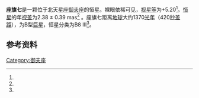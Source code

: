 {{Starbox short
 | name=Psi<sup>3</sup> Aurigae
 | epoch=[[J2000|J2000]]
 | constell=[[御夫座|御夫座]]
 | 星官=[[座旗|座旗]] 
 | ra={{RA|06|38|49.18001}}<ref name=aaa474_2_653/>
 | dec={{DEC|+39|54|09.2150}}<ref name=aaa474_2_653/>
 | spectral=B8 III<ref name=aj77_750/>
 | appmag_v=+5.20<ref name=mnras389_2_869/>
 | dist_ly=1,370
 | dist_pc=420<ref name=aaa474_2_653/>
 | names=52 Aurigae, [[Bonner_Durchmusterung|BD]]+40°1665, [[Henry_Draper_Catalogue|HD]] 47100, [[Hipparcos_catalogue|HIP]] 31789, [[Harvard_Revised_catalogue|HR]] 2420, [[Smithsonian_Astrophysical_Observatory_catalogue|SAO]] 59319.<ref name=SIMBAD/>
}}

'''座旗七'''是一颗位于北天星座[[御夫座|御夫座]]的恒星。裸眼依稀可见，[[视星等|视星等]]为+5.20<ref name=mnras389_2_869/>。[[恒星|恒星]]的年[[视差|视差]]为2.38 ± 0.39 mas<ref name=aaa474_2_653/> 。座旗七距离[[地球|地球]]大约1370[[光年|光年]]（420[[秒差距|秒差距]]），为B型[[巨星|巨星]]，恒星分类为B8 III<ref name=aj77_750/>。

==参考资料==
{{reflist|refs=

<ref name=aaa474_2_653>{{citation | first1=Floor | last1=van Leeuwen |date=November 2007 | title=Validation of the new Hipparcos reduction | volume=474 | issue=2 | pages=653–664 | bibcode=2007A&A...474..653V | arxiv=0708.1752v1 | doi=10.1051/0004-6361:20078357 | journal=Astronomy and Astrophysics | postscript=. }} ''Note:'' see VizieR catalogue [http://vizier.u-strasbg.fr/viz-bin/Cat?I/311 I/311] {{Webarchive|url=https://archive.is/20121205093257/http://vizier.u-strasbg.fr/viz-bin/Cat?I/311 |date=2012-12-05 }}.</ref>

<ref name=mnras389_2_869>{{citation | last1=Eggleton | first1=P. P. | last2=Tokovinin | first2=A. A. | title=A catalogue of multiplicity among bright stellar systems | journal=Monthly Notices of the Royal Astronomical Society | volume=389 | issue=2 | pages=869–879 |date=September 2008 | doi=10.1111/j.1365-2966.2008.13596.x | bibcode=2008MNRAS.389..869E | arxiv=0806.2878 | postscript=. }}</ref>

<ref name=aj77_750>{{citation | last1=Cowley | first1=A. | title=Spectral classification of the bright B8 stars | journal=Astronomical Journal | volume=77 | pages=750–755 |date=November 1972 | doi=10.1086/111348 | bibcode=1972AJ.....77..750C | postscript=. }}</ref>

<ref name=SIMBAD>{{citation | title=52 Aur -- Star  | work=SIMBAD Astronomical Database | publisher=Centre de Données astronomiques de Strasbourg | url=http://simbad.u-strasbg.fr/simbad/sim-id?Ident=52+Aurigae | accessdate=2012-08-24 | postscript=. }}</ref>

}}
{{御夫座恒星}}
{{星官|座旗|9|11}}
[[Category:御夫座|Category:御夫座]]
